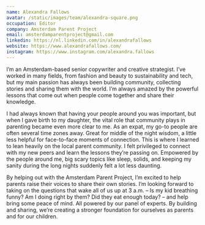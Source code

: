 ```yaml
---
name: Alexandra Fallows
avatar: /static/images/team/alexandra-square.png
occupation: Editor
company: Amsterdam Parent Project
email: amsterdamparentproject@gmail.com
linkedin: https://nl.linkedin.com/in/alexandrafallows
website: https://www.alexandrafallows.com/
instagram: https://www.instagram.com/alexandra.fallows
---
```


I’m an Amsterdam-based senior copywriter and creative strategist. I’ve worked in many fields, from fashion and beauty to sustainability and tech, but my main passion has always been building community, collecting stories and sharing them with the world. I’m always amazed by the powerful lessons that come out when people come together and share their knowledge.

I had always known that having your people around you was important, but when I gave birth to my daughter, the vital role that community plays in parenting became even more clear to me. As an expat, my go-to people are often several time zones away. Great for middle of the night wisdom, a little less helpful for face-to-face moments of connection. This is where I learned to lean heavily on the local parent community. I felt privileged to connect with my new peers and learn the lessons they’re passing on. Empowered by the people around me, big scary topics like sleep, solids, and keeping my sanity during the long nights suddenly felt a lot less daunting.

By helping out with the Amsterdam Parent Project, I’m excited to help parents raise their voices to share their own stories. I’m looking forward to taking on the questions that wake all of us up at 3 a.m. – Is my kid breathing funny? Am I doing right by them? Did they eat enough today? – and help bring some peace of mind. All powered by our panel of experts. By building and sharing, we’re creating a stronger foundation for ourselves as parents and for our children.
